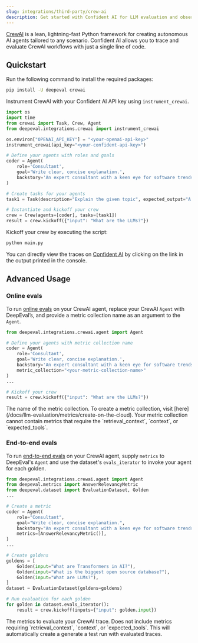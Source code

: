 ```yaml
---
slug: integrations/third-party/crew-ai
description: Get started with Confident AI for LLM evaluation and observability
---
```


[CrewAI](https://www.crew.ai) is a lean, lightning-fast Python framework for creating autonomous AI agents tailored to any scenario. Confident AI allows you to trace and evaluate CrewAI workflows with just a single line of code.

## Quickstart

<Steps>

<Step title="Install Dependencies">

Run the following command to install the required packages:

```bash
pip install -U deepeval crewai
```

</Step>

<Step title="Configure CrewAI">

Instrument CrewAI with your Confident AI API key using `instrument_crewai`.

```python main.py {7}
import os
import time
from crewai import Task, Crew, Agent
from deepeval.integrations.crewai import instrument_crewai

os.environ["OPENAI_API_KEY"] = "<your-openai-api-key>"
instrument_crewai(api_key="<your-confident-api-key>")

# Define your agents with roles and goals
coder = Agent(
    role='Consultant',
    goal='Write clear, concise explanation.',
    backstory='An expert consultant with a keen eye for software trends.',
)

# Create tasks for your agents
task1 = Task(description="Explain the given topic", expected_output="A clear and concise explanation.", agent=coder)

# Instantiate and kickoff your crew
crew = Crew(agents=[coder], tasks=[task1])
result = crew.kickoff({"input": "What are the LLMs?"})
```

</Step>

<Step title="Run CrewAI">

Kickoff your crew by executing the script:

```bash
python main.py
```

</Step>

You can directly view the traces on [Confident AI](https://app.confident.ai) by clicking on the link in the output printed in the console.

</Steps>

## Advanced Usage

### Online evals

To run [online evals](https://documentation.confident-ai.com/docs/llm-tracing/evaluations) on your CrewAI agent, replace your CrewAI `Agent` with DeepEval’s, and provide a metric collection name as an argument to the `Agent`.

```python main.py {1, 8}
from deepeval.integrations.crewai.agent import Agent

# Define your agents with metric collection name
coder = Agent(
    role='Consultant',
    goal='Write clear, concise explanation.',
    backstory='An expert consultant with a keen eye for software trends.',
    metric_collection="<your-metric-collection-name>"
)
...

# Kickoff your crew
result = crew.kickoff({"input": "What are the LLMs?"})
```

<ParamField path="metric_collection" type="str" required={false}>
  The name of the metric collection. To create a metric collection, visit
  [here](/docs/llm-evaluation/metrics/create-on-the-cloud).
</ParamField>

<Warning>
  Your metric collection cannot contain metrics that require the
  `retrieval_context`, `context`, or `expected_tools`.
</Warning>

### End-to-end evals

To run [end-to-end evals](https://documentation.confident-ai.com/docs/llm-evaluation/end-to-end-evals) on your CrewAI agent, supply `metrics` to DeepEval's `Agent` and use the dataset's `evals_iterator` to invoke your agent for each golden.

```python main.py {2, 11}
from deepeval.integrations.crewai.agent import Agent
from deepeval.metrics import AnswerRelevancyMetric
from deepeval.dataset import EvaluationDataset, Golden
...

# Create a metric
coder = Agent(
    role="Consultant",
    goal="Write clear, concise explanation.",
    backstory="An expert consultant with a keen eye for software trends.",
    metrics=[AnswerRelevancyMetric()],
)
...

# Create goldens
goldens = [
    Golden(input="What are Transformers in AI?"),
    Golden(input="What is the biggest open source database?"),
    Golden(input="What are LLMs?"),
]
dataset = EvaluationDataset(goldens=goldens)

# Run evaluation for each golden
for golden in dataset.evals_iterator():
    result = crew.kickoff(inputs={"input": golden.input})
```

<ParamField path="metrics" type="List[BaseMetric]" required={false}>
  The metrics to evaluate your CrewAI trace. Does not include metrics requiring
  `retrieval_context`, `context`, or `expected_tools`.
</ParamField>

<Note>
This will automatically create a generate a test run with evaluated traces.

</Note>
